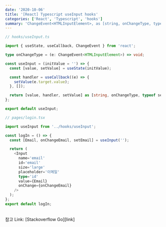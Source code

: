 ```yaml
---
date: '2020-10-06'
title: '[React] Typescript useInput hooks'
categories: ['React', 'Typescript', 'hooks']
summary: 'ChangeEvent<HTMLInputElement>, as [string, onChangeType, typeof setValue]'
---
```


```typescript
// hooks/useInput.ts

import { useState, useCallback, ChangeEvent } from 'react';

type onChangeType = (e: ChangeEvent<HTMLInputElement>) => void;

const useInput = (initValue = '') => {
  const [value, setValue] = useState(initValue);

  const handler = useCallback((e) => {
    setValue(e.target.value);
  }, []);

  return [value, handler, setValue] as [string, onChangeType, typeof setValue];
};

export default useInput;
```

```typescript
// pages/login.tsx

import useInput from '../hooks/useInput';

const logIn = () => {
  const [Email, onChangeEmail, setEmail] = useInput('');

  return (
    <Input
      name='email'
      id='email'
      size='large'
      placeholder='이메일'
      type='id'
      value={Email}
      onChange={onChangeEmail}
    />
  );
};
export default logIn;
```

<br />
참고 Link: [Stackoverflow Go][link]

[link]: https://stackoverflow.com/questions/61694400/react-typescript-type-error-between-passing-props-to-hooks 'Go'
